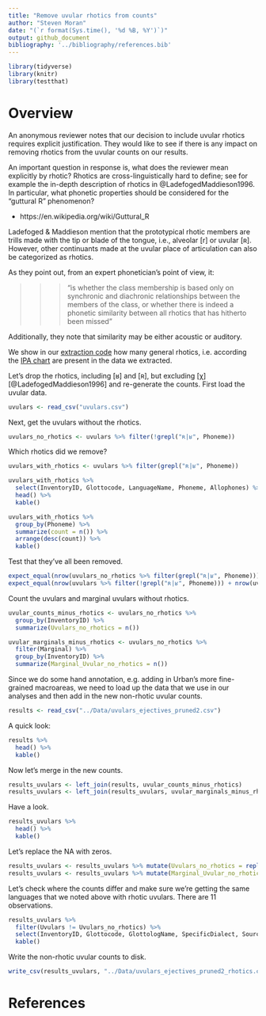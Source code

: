 ```yaml
---
title: "Remove uvular rhotics from counts"
author: "Steven Moran"
date: "(`r format(Sys.time(), '%d %B, %Y')`)"
output: github_document
bibliography: '../bibliography/references.bib'
---
```


```r
library(tidyverse)
library(knitr)
library(testthat)
```

# Overview

An anonymous reviewer notes that our decision to include uvular rhotics requires explicit justification. They would like to see if there is any impact on removing rhotics from the uvular counts on our results.

An important question in response is, what does the reviewer mean explicitly by rhotic? Rhotics are cross-linguistically hard to define; see for example the in-depth description of rhotics in @LadefogedMaddieson1996. In particular, what phonetic properties should be considered for the "guttural R" phenomenon?

* https://en.wikipedia.org/wiki/Guttural_R

Ladefoged & Maddieson mention that the prototypical rhotic members are trills made with the tip or blade of the tongue, i.e., alveolar [r] or uvular [ʀ]. However, other continuants made at the uvular place of articulation can also be categorized as rhotics.

As they point out, from an expert phonetician's point of view, it:

>>> "is whether the class membership is based only on synchronic and diachronic relationships between the members of the class, or whether there is indeed a phonetic similarity between all rhotics that has hitherto been missed"

Additionally, they note that similarity may be either acoustic or auditory.

We show in our [extraction code](get_uvulars_ejectives.md) how many general rhotics, i.e. according the [IPA chart](https://www.internationalphoneticassociation.org/content/full-ipa-chart) are present in the data we extracted.

Let's drop the rhotics, including [ʁ] and [ʀ], but excluding [χ] [@LadefogedMaddieson1996] and re-generate the counts. First load the uvular data.

```r
uvulars <- read_csv("uvulars.csv")
```

Next, get the uvulars without the rhotics.

```r
uvulars_no_rhotics <- uvulars %>% filter(!grepl("ʀ|ʁ", Phoneme))
```

Which rhotics did we remove?

```r
uvulars_with_rhotics <- uvulars %>% filter(grepl("ʀ|ʁ", Phoneme))
``` 

```r
uvulars_with_rhotics %>%
  select(InventoryID, Glottocode, LanguageName, Phoneme, Allophones) %>%
  head() %>%
  kable()
```

```r
uvulars_with_rhotics %>%
  group_by(Phoneme) %>%
  summarize(count = n()) %>%
  arrange(desc(count)) %>%
  kable()
```

Test that they've all been removed.

```r
expect_equal(nrow(uvulars_no_rhotics %>% filter(grepl("ʀ|ʁ", Phoneme))), 0)
expect_equal(nrow(uvulars %>% filter(!grepl("ʀ|ʁ", Phoneme))) + nrow(uvulars %>% filter(grepl("ʀ|ʁ", Phoneme))), nrow(uvulars))
```

Count the uvulars and marginal uvulars without rhotics.

```r
uvular_counts_minus_rhotics <- uvulars_no_rhotics %>%
  group_by(InventoryID) %>%
  summarize(Uvulars_no_rhotics = n())

uvular_marginals_minus_rhotics <- uvulars_no_rhotics %>%
  filter(Marginal) %>%
  group_by(InventoryID) %>%
  summarize(Marginal_Uvular_no_rhotics = n())
```

Since we do some hand annotation, e.g. adding in Urban's more fine-grained macroareas, we need to load up the data that we use in our analyses and then add in the new non-rhotic uvular counts.

```r
results <- read_csv("../Data/uvulars_ejectives_pruned2.csv")
```

A quick look:

```r
results %>%
  head() %>%
  kable()
```

Now let's merge in the new counts.

```r
results_uvulars <- left_join(results, uvular_counts_minus_rhotics)
results_uvulars <- left_join(results_uvulars, uvular_marginals_minus_rhotics)
```

Have a look.

```r
results_uvulars %>%
  head() %>%
  kable()
```

Let's replace the NA with zeros.

```r
results_uvulars <- results_uvulars %>% mutate(Uvulars_no_rhotics = replace_na(Uvulars_no_rhotics, 0))
results_uvulars <- results_uvulars %>% mutate(Marginal_Uvular_no_rhotics = replace_na(Marginal_Uvular_no_rhotics, 0))
```

Let's check where the counts differ and make sure we're getting the same languages that we noted above with rhotic uvulars. There are 11 observations.

```r
results_uvulars %>%
  filter(Uvulars != Uvulars_no_rhotics) %>%
  select(InventoryID, Glottocode, GlottologName, SpecificDialect, Source, Uvulars, Uvulars_no_rhotics) %>%
  kable()
```

Write the non-rhotic uvular counts to disk.

```r
write_csv(results_uvulars, "../Data/uvulars_ejectives_pruned2_rhotics.csv")
```


# References
